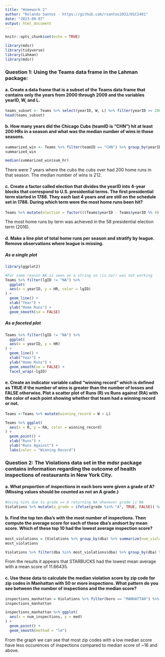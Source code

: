 ```yaml
---
title: "Homework 2"
author: "Rolando Santos - https://github.com/rsantos2032/DSCI401"
date: "2023-09-07"
output: html_document
---
```


```r
knitr::opts_chunk$set(echo = TRUE)
```

```r
library(mdsr)
library(tidyverse)
library(Lahman)
library(mdsr)
```

### Question 1: Using the Teams data frame in the Lahman package:

#### a. Create a data frame that is a subset of the Teams data frame that contains only the years from 2000 through 2009 and the variables yearID, W, and L.

```r
teams_subset <- Teams %>% select(yearID, W, L) %>% filter(yearID >= 2000 & yearID <= 2009)
head(teams_subset)
```

#### b. How many years did the Chicago Cubs (teamID is “CHN”) hit at least 200 HRs in a season and what was the median number of wins in those seasons.

```r
summarized_win <- Teams %>% filter(teamID == "CHN") %>% group_by(yearID) %>% summarize(sum_hr = sum(HR)) %>% filter(sum_hr >= 200)
summarized_win
```

```r
median(summarized_win$sum_hr)
```

There were 7 years where the cubs the cubs over had 200 home runs in that season. The median number of wins is 212.

#### c. Create a factor called election that divides the yearID into 4-year blocks that correspond to U.S. presidential terms. The first presidential term started in 1788. They each last 4 years and are still on the schedule set in 1788. During which term were the most home runs been hit?

```r
Teams %>% mutate(election = factor(((Teams$yearID - Teams$yearID %% 4) - 1788)/4 + 1)) %>% group_by(election) %>% summarise(election_HR = sum(HR)) %>% filter(election_HR == max(election_HR))
```


The most home runs by term was achieved in the 58 presidential election term (2016).

#### d. Make a line plot of total home runs per season and stratify by league. Remove observations where league is missing.

##### As a single plot

```r
library(ggplot2)

#For some reason NA is seen as a string so !is.na() was not working
Teams %>% filter(lgID != "NA") %>% 
  ggplot(
  aes(x = yearID, y = HR, color = lgID)
) + 
  geom_line() + 
  xlab("Year") + 
  ylab("Home Runs") +
  geom_smooth(se = FALSE)
```

##### As a faceted plot

```r
Teams %>% filter(lgID != "NA") %>% 
  ggplot(
  aes(x = yearID, y = HR)
) + 
  geom_line() + 
  xlab("Year") + 
  ylab("Home Runs") +
  geom_smooth(se = FALSE) + 
  facet_wrap(~lgID)
```


#### e. Create an indicator variable called “winning record” which is defined as TRUE if the number of wins is greater than the number of losses and FALSE otherwise. Plot a scatter plot of Runs (R) vs Runs against (RA) with the color of each point showing whether that team had a winning record or not.

```r
Teams <-Teams %>% mutate(winning_record = W > L)

Teams %>% ggplot(
  aes(x = R, y = RA, color = winning_record)
) + 
  geom_point() +
  xlab("Runs") + 
  ylab("Runs Against") +
  labs(color = "Winning Record")
```

### Question 2: The Violations data set in the mdsr package contains information regarding the outcome of health inspections of restaurants in New York City.

#### a. What proportion of inspections in each boro were given a grade of A? (Missing values should be counted as not an A grade.)

```r
#Using %in% due to grade == A returning NA whenever grade is NA
Violations %>% mutate(a_grade = ifelse(grade %in% "A", TRUE, FALSE)) %>% group_by(boro) %>% summarize(prop = mean(a_grade, na.rm = TRUE))
```

#### b.  Find the top ten dba’s with the most number of inspections. Then compute the average score for each of these dba’s andsort by mean score. Which of these top 10 had the lowest average inspection score?

```r
most_violations = (Violations %>% group_by(dba) %>% summarize(num_violations = n()) %>% arrange(-num_violations))[1:10, ]
most_violations
```

```r
Violations %>% filter(dba %in% most_violations$dba) %>% group_by(dba) %>% summarize(avg = mean(score, na.rm = TRUE)) %>% arrange(avg) 
```

From the results it appears that STARBUCKS had the lowest mean average with a mean score of 11.66435.

#### c. Use these data to calculate the median violation score by zip code for zip codes in Manhattan with 50 or more inspections. What pattern do you see between the number of inspections and the median score?

```r
inspections_manhattan = Violations %>% filter(boro == "MANHATTAN") %>% group_by(zipcode) %>% summarize(num_inspections = n(), med = median(score, na.rm = TRUE)) %>% filter(num_inspections >= 50) 
inspections_manhattan
```

```r
inspections_manhattan %>% ggplot(
  aes(x = num_inspections, y = med)
) + 
  geom_point() +
  geom_smooth(method = "lm")
```

From the graph we can see that most zip codes with a low median score have less occurences of inspections compared to median score of ~16 and above.

